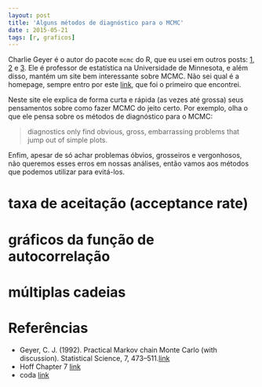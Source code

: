 ```yaml
---
layout: post
title: 'Alguns métodos de diagnóstico para o MCMC'
date : 2015-05-21
tags: [r, graficos]
--- 
```


Charlie Geyer é o autor do pacote `mcmc` do R, que eu usei em outros posts: [1](http://dfalbel.github.io/2015/05/regressao-linear-bayesiana.html), [2](http://dfalbel.github.io/2015/05/visualizacao-regressao-linear-bayesiana.html) e [3](http://dfalbel.github.io/2015/05/modelo-arma-verossimilhanca.html). Ele é professor de estatística na Universidade de Minnesota, e além disso, mantém um site bem interessante sobre MCMC. Não sei qual é a homepage, sempre entro por este [link](http://users.stat.umn.edu/~geyer/mcmc/diag.html), que foi o primeiro que encontrei.

Neste site ele explica de forma curta e rápida (as vezes até grossa) seus pensamentos sobre como fazer MCMC do jeito certo. Por exemplo, olha o que ele pensa sobre os métodos de diagnóstico para o MCMC:

> diagnostics only find obvious, gross, embarrassing problems that jump out of simple plots.

Enfim, apesar de só achar problemas óbvios, grosseiros e vergonhosos, não queremos esses erros em nossas análises, então vamos aos métodos que podemos utilizar para evitá-los.

# taxa de aceitação (acceptance rate)

# gráficos da função de autocorrelação

# múltiplas cadeias

# Referências

 - Geyer, C. J. (1992). Practical Markov chain Monte Carlo (with discussion).
Statistical Science, 7, 473–511.[link](https://faculty.washington.edu/jmiyamot/p548/geyercj%20practical%20markov%20chain%20monte%20carlo.pdf)
- Hoff Chapter 7 [link](https://stat.duke.edu/courses/Fall09/sta290/Lectures/Diagnostics/param-diag.pdf)
- coda [link](http://www.people.fas.harvard.edu/~plam/teaching/methods/convergence/convergence_print.pdf)



